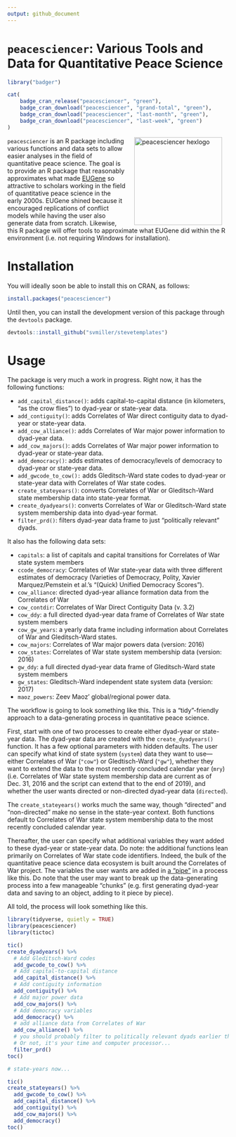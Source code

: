 ```yaml
---
output: github_document
---
```


# `peacesciencer`: Various Tools and Data for Quantitative Peace Science

```r
library("badger")
```

```r
cat(
	badge_cran_release("peacesciencer", "green"),
	badge_cran_download("peacesciencer", "grand-total", "green"),
	badge_cran_download("peacesciencer", "last-month", "green"),
	badge_cran_download("peacesciencer", "last-week", "green")
)
```

<img src="http://svmiller.com/images/peacesciencer-hexlogo.png" alt="peacesciencer  hexlogo" align="right" width="200" style="padding: 0 15px; float: right;"/>

`peacesciencer` is an R package including various functions and data sets to allow easier analyses in the field of quantitative peace science. The goal is to provide an R package that reasonably approximates what made [EUGene](https://journals.sagepub.com/doi/abs/10.1177/0738894211413055) so attractive to scholars working in the field of quantitative peace science in the early 2000s. EUGene shined because it encouraged replications of conflict models while having the user also generate data from scratch. Likewise, this R package will offer tools to approximate what EUGene did within the R environment (i.e. not requiring Windows for installation).

# Installation

You will ideally soon be able to install this on CRAN, as follows:

```r
install.packages("peacesciencer")

```

Until then, you can install the development version of this package through the `devtools` package.

```r
devtools::install_github("svmiller/stevetemplates")
```

# Usage

The package is very much a work in progress. Right now, it has the following functions:

- `add_capital_distance()`: adds capital-to-capital distance (in kilometers, "as the crow flies") to dyad-year or state-year data.
- `add_contiguity()`: adds Correlates of War direct contiguity data to dyad-year or state-year data.
- `add_cow_alliance()`: adds Correlates of War major power information to dyad-year data.
- `add_cow_majors()`: adds Correlates of War major power information to dyad-year or state-year data.
- `add_democracy()`: adds estimates of democracy/levels of democracy to dyad-year or state-year data.
- `add_gwcode_to_cow():` adds Gleditsch-Ward state codes to dyad-year or state-year data with Correlates of War state codes.
- `create_stateyears()`: converts Correlates of War or Gleditsch-Ward state membership data into state-year format.
- `create_dyadyears()`: converts Correlates of War or Gleditsch-Ward state system membership data into dyad-year format.
- `filter_prd()`: filters dyad-year data frame to just "politically relevant" dyads.

It also has the following data sets:

- `capitals`: a list of capitals and capital transitions for Correlates of War state system members
- `ccode_democracy`: Correlates of War state-year data with three different estimates of democracy (Varieties of Democracy, Polity, Xavier Marquez/Pemstein et al.'s "(Quick) Unified Democracy Scores").
- `cow_alliance`: directed dyad-year alliance formation data from the Correlates of War
- `cow_contdir`: Correlates of War Direct Contiguity Data (v. 3.2)
- `cow_ddy`: a full directed dyad-year data frame of Correlates of War state system members
- `cow_gw_years`: a yearly data frame including information about Correlates of War and Gleditsch-Ward states.
- `cow_majors`: Correlates of War major powers data (version: 2016)
- `cow_states`: Correlates of War state system membership data (version: 2016)
- `gw_ddy`: a full directed dyad-year data frame of Gleditsch-Ward state system members
- `gw_states`: Gleditsch-Ward independent state system data (version: 2017)
- `maoz_powers`: Zeev Maoz' global/regional power data.

The workflow is going to look something like this. This is a "tidy"-friendly approach to a data-generating process in quantitative peace science. 

First, start with one of two processes to create either dyad-year or state-year data. The dyad-year data are created with the `create_dyadyears()` function. It has a few optional parameters with hidden defaults. The user can specify what kind of state system (`system`) data they want to use---either Correlates of War (`"cow"`) or Gledtisch-Ward (`"gw"`), whether they want to extend the data to the most recently concluded calendar year (`mry`) (i.e. Correlates of War state system membership data are current as of Dec. 31, 2016 and the script can extend that to the end of 2019), and whether the user wants directed or non-directed dyad-year data (`directed`). 

The `create_stateyears()` works much the same way, though "directed" and "non-directed" make no sense in the state-year context. Both functions default to Correlates of War state system membership data to the most recently concluded calendar year.

Thereafter, the user can specify what additional variables they want added to these dyad-year or state-year data. Do note: the additional functions lean primarily on Correlates of War state code identifiers. Indeed, the bulk of the quantitative peace science data ecosystem is built around the Correlates of War project. The variables the user wants are added in [a "pipe"](https://r4ds.had.co.nz/pipes.html) in a process like this. Do note that the user may want to break up the data-generating process into a few manageable "chunks" (e.g. first generating dyad-year data and saving to an object, adding to it piece by piece).

All told, the process will look something like this.

```r

library(tidyverse, quietly = TRUE)
library(peacesciencer)
library(tictoc)

tic()
create_dyadyears() %>%
  # Add Gleditsch-Ward codes
  add_gwcode_to_cow() %>%
  # Add capital-to-capital distance
  add_capital_distance() %>%
  # Add contiguity information
  add_contiguity() %>%
  # Add major power data
  add_cow_majors() %>%
  # Add democracy variables
  add_democracy() %>%
  # add alliance data from Correlates of War
  add_cow_alliance() %>%
  # you should probably filter to politically relevant dyads earlier than later...
  # Or not, it's your time and computer processor...
  filter_prd()
toc()

# state-years now...

tic()
create_stateyears() %>%
  add_gwcode_to_cow() %>%
  add_capital_distance() %>%
  add_contiguity() %>%
  add_cow_majors() %>%
  add_democracy()
toc()

```
